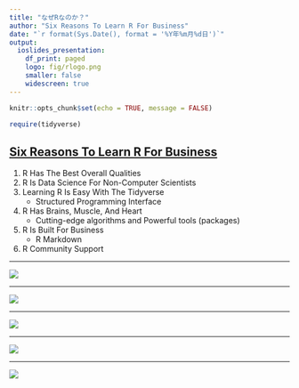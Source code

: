 ```yaml
---
title: "なぜRなのか？"
author: "Six Reasons To Learn R For Business"
date: "`r format(Sys.Date(), format = '%Y年%m月%d日')`"
output:
  ioslides_presentation:
    df_print: paged
    logo: fig/rlogo.png
    smaller: false
    widescreen: true
---
```


```r
knitr::opts_chunk$set(echo = TRUE, message = FALSE)

require(tidyverse)
```


## [Six Reasons To Learn R For Business](https://www.r-bloggers.com/six-reasons-to-learn-r-for-business/){target="_blank"}

1. R Has The Best Overall Qualities
1. R Is Data Science For Non-Computer Scientists
1. Learning R Is Easy With The Tidyverse
    * Structured Programming Interface
1. R Has Brains, Muscle, And Heart
    * Cutting-edge algorithms and Powerful tools (packages)
1. R Is Built For Business
    * R Markdown
1. R Community Support

---

![](./fig/TIOBE_index_201802.png)

---

![](./fig/TIOBE_index_R_201802.png)

---

![](./fig/IEEE_Spectrum_Ranking_2017.png)

---

![](./fig/IEEE_Trending_Ranking_2017.png)

---

![](./fig/IEEE_Open_Source_Hubs_Ranking_2017.png)

